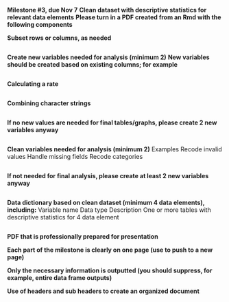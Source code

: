 **Milestone #3, due Nov 7**
**Clean dataset with descriptive statistics for relevant data elements**
**Please turn in a PDF created from an Rmd with the following components**

**Subset rows or columns, as needed**
```r

```

**Create new variables needed for analysis (minimum 2)**
**New variables should be created based on existing columns; for example**
```r

```

**Calculating a rate**
```r

```

**Combining character strings**
```r

```

**If no new values are needed for final tables/graphs, please create 2 new variables anyway**
```r

```

**Clean variables needed for analysis (minimum 2)**
Examples
Recode invalid values
Handle missing fields
Recode categories
```r

```

**If not needed for final analysis, please create at least 2 new variables anyway**
```r

```

**Data dictionary based on clean dataset (minimum 4 data elements), including:**
Variable name
Data type
Description
One or more tables with descriptive statistics for 4 data element
```r

```

**PDF that is professionally prepared for presentation**

**Each part of the milestone is clearly on one page (use \newpage to push to a new page)**

**Only the necessary information is outputted (you should suppress, for example, entire data frame outputs)**

**Use of headers and sub headers to create an organized document**